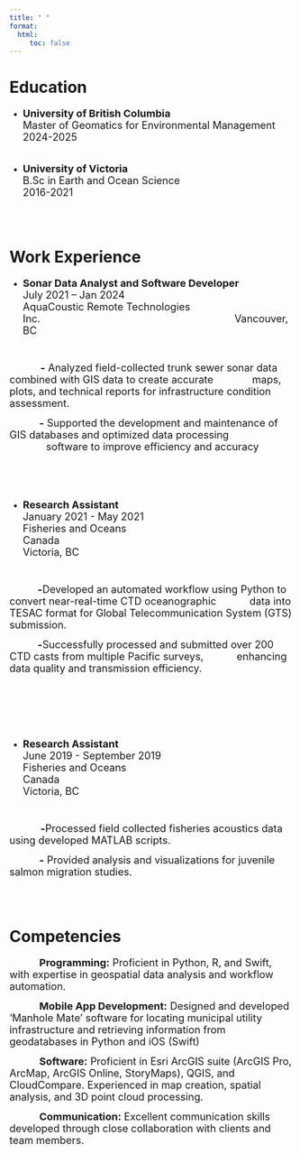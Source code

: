 ```yaml
---
title: " "
format: 
  html:
     toc: false
---
```



# Education

-   <span style="font-size: 18px;">
<strong>University of British Columbia</strong> <br>
Master of Geomatics for Environmental Management<br>
2024-2025<br><br>
</span>

-   <span style="font-size: 18px;">
<strong>University of Victoria</strong><br>
B.Sc in Earth and Ocean Science<br>
2016-2021<br>
</span>

<br><br>



# Work Experience
-   <span style="font-size: 18px;">
<strong>Sonar Data Analyst and Software Developer	</strong> <span style="margin-right: 240px;"></span>   July 2021 – Jan 2024 <br>
AquaCoustic Remote Technologies Inc. <span style="margin-right: 335px;"></span> 
Vancouver, BC

</span> 
<br>

 <span style="font-size: 18px;"><span style="margin-right: 55px;"></span><strong>-</strong> Analyzed field-collected trunk sewer sonar data combined with GIS data to create accurate</span>
  <span style="font-size: 18px;"><span style="margin-right: 65px;"></span>maps, plots, and technical reports for infrastructure condition assessment.</span>

 <span style="font-size: 18px;"><span style="margin-right: 53px;"></span><strong>-</strong> Supported the development and maintenance of GIS databases and optimized data processing</span>
  <span style="font-size: 18px;"><span style="margin-right: 65px;"></span>software to improve efficiency and accuracy</span>
<br><br> <br><br><br>  



-   <span style="font-size: 18px;">
<strong>Research Assistant</strong> <span style="margin-right: 400px;"></span>January 2021 - May 2021<br>
Fisheries and Oceans Canada<span style="margin-right: 430px;"></span> 
Victoria, BC

</span> 
<br>

 
 <span style="font-size: 18px;"><span style="margin-right: 50px;"></span><strong>-</strong>Developed an automated workflow using Python to convert near-real-time CTD oceanographic</span>
  <span style="font-size: 18px;"><span style="margin-right: 55px;"></span>data into TESAC format for Global Telecommunication System (GTS) submission.</span>


 <span style="font-size: 18px;"><span style="margin-right: 50px;"></span><strong>-</strong>Successfully processed and submitted over 200 CTD casts from multiple Pacific surveys,</span>
   <span style="font-size: 18px;"><span style="margin-right: 55px;"></span>enhancing data quality and transmission efficiency.</span>

<br><br> <br><br><br>  


-   <span style="font-size: 18px;">
<strong>Research Assistant</strong> <span style="margin-right: 380px;"></span>   June 2019 - September 2019 <br>
Fisheries and Oceans Canada<span style="margin-right: 435px;"></span> 
Victoria, BC

</span> 
<br>

 
 <span style="font-size: 18px;"><span style="margin-right: 55px;"></span><strong>-</strong>Processed field collected fisheries acoustics data using developed MATLAB scripts. </span>
 

 <span style="font-size: 18px;"><span style="margin-right: 53px;"></span><strong>-</strong> Provided analysis and visualizations for juvenile salmon migration studies.</span>

<br><br>


# Competencies

 <span style="font-size: 18px;"><span style="margin-right: 53px;"></span><strong>Programming:</strong> Proficient in Python, R, and Swift, with expertise in geospatial data analysis and workflow automation. </span><br>
 
   <span style="font-size: 18px;"><span style="margin-right: 53px;"></span><strong>Mobile App Development:</strong> Designed and developed ‘Manhole Mate' software for locating municipal utility infrastructure and retrieving information from geodatabases in Python and iOS (Swift)</span><br>
  
 
 <span style="font-size: 18px;"><span style="margin-right: 53px;"></span><strong>Software:</strong> Proficient in Esri ArcGIS suite (ArcGIS Pro, ArcMap, ArcGIS Online, StoryMaps), QGIS, and CloudCompare. Experienced in map creation, spatial analysis, and 3D point cloud processing.</span><br>
 
  <span style="font-size: 18px;"><span style="margin-right: 53px;"></span><strong>Communication:</strong> Excellent communication skills developed through close collaboration with clients and team members.</span><br>
  



